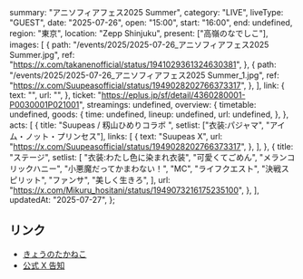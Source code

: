   summary: "アニソフィアフェス2025 Summer",
  category: "LIVE",
  liveType: "GUEST",
  date: "2025-07-26",
  open: "15:00",
  start: "16:00",
  end: undefined,
  region: "東京",
  location: "Zepp Shinjuku",
  present: ["高嶺のなでしこ"],
  images: [
    {
      path: "/events/2025/2025-07-26_アニソフィアフェス2025 Summer.jpg",
      ref: "https://x.com/takanenofficial/status/1941029361324630381",
    },
    {
      path: "/events/2025/2025-07-26_アニソフィアフェス2025 Summer_1.jpg",
      ref: "https://x.com/Suupeasofficial/status/1949028202766373317",
    },
  ],
  link: {
    text: "",
    url: "",
  },
  ticket: "https://eplus.jp/sf/detail/4360280001-P0030001P021001",
  streamings: undefined,
  overview: {
    timetable: undefined,
    goods: {
      time: undefined,
      lineup: undefined,
      url: undefined,
    },
  },
  acts: [
    {
      title: "Suupeas / 籾山ひめりコラボ ",
      setlist: ["衣装:パジャマ", "アイム・ノット・プリンセス"],
      links: [
        {
          text: "Suupeas X",
          url: "https://x.com/Suupeasofficial/status/1949028202766373317",
        },
      ],
    },
    {
      title: "ステージ",
      setlist: [
        "衣装:わたし色に染まれ衣装",
        "可愛くてごめん",
        "メランコリックハニー",
        "小悪魔だってかまわない！",
        "MC",
        "ライフクエスト",
        "決戦スピリット",
        "ファンサ",
        "美しく生きろ",
      ],
      url: "https://x.com/Mikuru_hositani/status/1949073216175235100",
    },
  ],
  updatedAt: "2025-07-27",
};

## リンク

- [きょうのたかねこ](https://x.com/takanenofficial/status/1948930981446254984)
- [公式 X 告知](https://x.com/takanenofficial/status/1941029361324630381)
